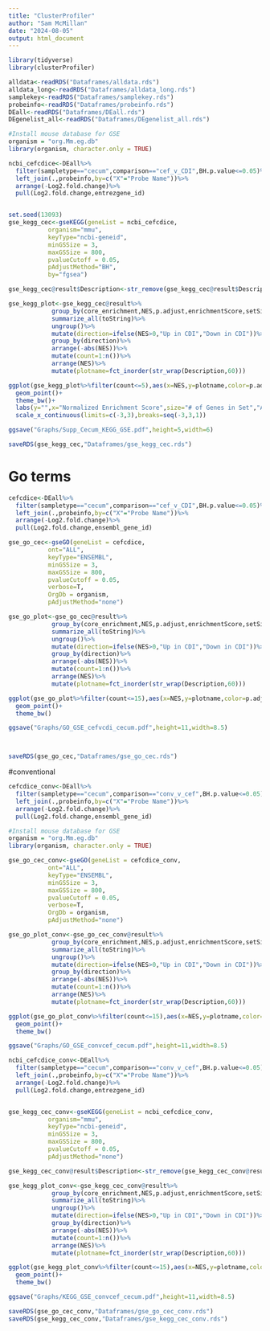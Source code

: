 ```yaml
---
title: "ClusterProfiler"
author: "Sam McMillan"
date: "2024-08-05"
output: html_document
---
```


```r
library(tidyverse)
library(clusterProfiler)
```

```r
alldata<-readRDS("Dataframes/alldata.rds")
alldata_long<-readRDS("Dataframes/alldata_long.rds")
samplekey<-readRDS("Dataframes/samplekey.rds")
probeinfo<-readRDS("Dataframes/probeinfo.rds")
DEall<-readRDS("Dataframes/DEall.rds")
DEgenelist_all<-readRDS("Dataframes/DEgenelist_all.rds")
```

```r
#Install mouse database for GSE
organism = "org.Mm.eg.db"
library(organism, character.only = TRUE)

ncbi_cefcdice<-DEall%>%
  filter(sampletype=="cecum",comparison=="cef_v_CDI",BH.p.value<=0.05)%>%
  left_join(.,probeinfo,by=c("X"="Probe Name"))%>%
  arrange(-Log2.fold.change)%>%
  pull(Log2.fold.change,entrezgene_id)


set.seed(13093)
gse_kegg_cec<-gseKEGG(geneList = ncbi_cefcdice,
           organism="mmu",
           keyType="ncbi-geneid",
           minGSSize = 3,
           maxGSSize = 800,
           pvalueCutoff = 0.05,
           pAdjustMethod="BH",
           by="fgsea")

gse_kegg_cec@result$Description<-str_remove(gse_kegg_cec@result$Description," - Mus musculus \\(house mouse\\)")

gse_kegg_plot<-gse_kegg_cec@result%>%
            group_by(core_enrichment,NES,p.adjust,enrichmentScore,setSize)%>%
            summarize_all(toString)%>%
            ungroup()%>%
            mutate(direction=ifelse(NES>0,"Up in CDI","Down in CDI"))%>%
            group_by(direction)%>%
            arrange(-abs(NES))%>%
            mutate(count=1:n())%>%
            arrange(NES)%>%
            mutate(plotname=fct_inorder(str_wrap(Description,60)))

ggplot(gse_kegg_plot%>%filter(count<=5),aes(x=NES,y=plotname,color=p.adjust,size=setSize))+
  geom_point()+
  theme_bw()+
  labs(y="",x="Normalized Enrichment Score",size="# of Genes in Set","Adjusted p-value")+
  scale_x_continuous(limits=c(-3,3),breaks=seq(-3,3,1))

ggsave("Graphs/Supp_Cecum_KEGG_GSE.pdf",height=5,width=6)

saveRDS(gse_kegg_cec,"Dataframes/gse_kegg_cec.rds")

```

# Go terms
```r
cefcdice<-DEall%>%
  filter(sampletype=="cecum",comparison=="cef_v_CDI",BH.p.value<=0.05)%>%
  left_join(.,probeinfo,by=c("X"="Probe Name"))%>%
  arrange(-Log2.fold.change)%>%
  pull(Log2.fold.change,ensembl_gene_id)

gse_go_cec<-gseGO(geneList = cefcdice,
           ont="ALL",
           keyType="ENSEMBL",
           minGSSize = 3,
           maxGSSize = 800,
           pvalueCutoff = 0.05,
           verbose=T,
           OrgDb = organism,
           pAdjustMethod="none")

gse_go_plot<-gse_go_cec@result%>%
            group_by(core_enrichment,NES,p.adjust,enrichmentScore,setSize)%>%
            summarize_all(toString)%>%
            ungroup()%>%
            mutate(direction=ifelse(NES>0,"Up in CDI","Down in CDI"))%>%
            group_by(direction)%>%
            arrange(-abs(NES))%>%
            mutate(count=1:n())%>%
            arrange(NES)%>%
            mutate(plotname=fct_inorder(str_wrap(Description,60)))

ggplot(gse_go_plot%>%filter(count<=15),aes(x=NES,y=plotname,color=p.adjust,size=setSize))+
  geom_point()+
  theme_bw()

ggsave("Graphs/GO_GSE_cefvcdi_cecum.pdf",height=11,width=8.5)



saveRDS(gse_go_cec,"Dataframes/gse_go_cec.rds")


```

#conventional
```r
cefcdice_conv<-DEall%>%
  filter(sampletype=="cecum",comparison=="conv_v_cef",BH.p.value<=0.05)%>%
  left_join(.,probeinfo,by=c("X"="Probe Name"))%>%
  arrange(-Log2.fold.change)%>%
  pull(Log2.fold.change,ensembl_gene_id)

#Install mouse database for GSE
organism = "org.Mm.eg.db"
library(organism, character.only = TRUE)

gse_go_cec_conv<-gseGO(geneList = cefcdice_conv,
           ont="ALL",
           keyType="ENSEMBL",
           minGSSize = 3,
           maxGSSize = 800,
           pvalueCutoff = 0.05,
           verbose=T,
           OrgDb = organism,
           pAdjustMethod="none")

gse_go_plot_conv<-gse_go_cec_conv@result%>%
            group_by(core_enrichment,NES,p.adjust,enrichmentScore,setSize)%>%
            summarize_all(toString)%>%
            ungroup()%>%
            mutate(direction=ifelse(NES>0,"Up in CDI","Down in CDI"))%>%
            group_by(direction)%>%
            arrange(-abs(NES))%>%
            mutate(count=1:n())%>%
            arrange(NES)%>%
            mutate(plotname=fct_inorder(str_wrap(Description,60)))

ggplot(gse_go_plot_conv%>%filter(count<=15),aes(x=NES,y=plotname,color=p.adjust,size=setSize))+
  geom_point()+
  theme_bw()

ggsave("Graphs/GO_GSE_convcef_cecum.pdf",height=11,width=8.5)

ncbi_cefcdice_conv<-DEall%>%
  filter(sampletype=="cecum",comparison=="conv_v_cef",BH.p.value<=0.05)%>%
  left_join(.,probeinfo,by=c("X"="Probe Name"))%>%
  arrange(-Log2.fold.change)%>%
  pull(Log2.fold.change,entrezgene_id)


gse_kegg_cec_conv<-gseKEGG(geneList = ncbi_cefcdice_conv,
           organism="mmu",
           keyType="ncbi-geneid",
           minGSSize = 3,
           maxGSSize = 800,
           pvalueCutoff = 0.05,
           pAdjustMethod="none")

gse_kegg_cec_conv@result$Description<-str_remove(gse_kegg_cec_conv@result$Description," - Mus musculus \\(house mouse\\)")

gse_kegg_plot_conv<-gse_kegg_cec_conv@result%>%
            group_by(core_enrichment,NES,p.adjust,enrichmentScore,setSize)%>%
            summarize_all(toString)%>%
            ungroup()%>%
            mutate(direction=ifelse(NES>0,"Up in CDI","Down in CDI"))%>%
            group_by(direction)%>%
            arrange(-abs(NES))%>%
            mutate(count=1:n())%>%
            arrange(NES)%>%
            mutate(plotname=fct_inorder(str_wrap(Description,60)))

ggplot(gse_kegg_plot_conv%>%filter(count<=15),aes(x=NES,y=plotname,color=p.adjust,size=setSize))+
  geom_point()+
  theme_bw()

ggsave("Graphs/KEGG_GSE_convcef_cecum.pdf",height=11,width=8.5)

saveRDS(gse_go_cec_conv,"Dataframes/gse_go_cec_conv.rds")
saveRDS(gse_kegg_cec_conv,"Dataframes/gse_kegg_cec_conv.rds")

```


